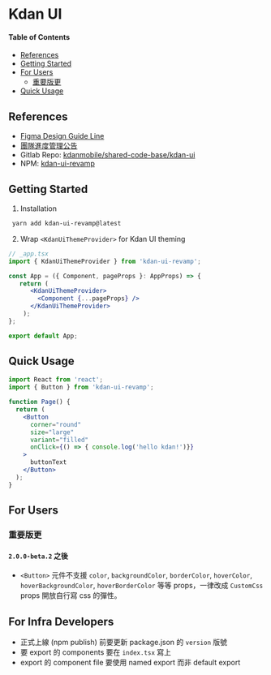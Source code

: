 
<Meta title="Getting Started" />

# Kdan UI

#### Table of Contents

- [References](#references)
- [Getting Started](#getting-started)
- [For Users](#for-users)
  - [重要版更](#重要版更)
- [Quick Usage](#quick-usage)


## References
- [Figma Design Guide Line](https://www.figma.com/file/LWPqD8d0ItyVZ0pgigI6RU/KDAN-Web%EF%BD%9C-Design-Guideline_2023Q4?type=design&node-id=2902%3A50548&mode=design&t=2M5NkOamEzikRf8J-1)
- [團隊進度管理公告](https://docs.google.com/spreadsheets/d/12hhi75w3Qg_UnatjCscy4mYM5vac8eD90ky_6EjmBhM/edit?usp=sharing)
- Gitlab Repo: [kdanmobile/shared-code-base/kdan-ui](https://gitlab.kdanmobile.com/kdanmobile/shared-code-base/kdan-ui)
- NPM: [kdan-ui-revamp](https://www.npmjs.com/package/kdan-ui-revamp)

## Getting Started

1. Installation
```sh
 yarn add kdan-ui-revamp@latest
```

2. Wrap `<KdanUiThemeProvider>` for Kdan UI theming
```jsx
// _app.tsx
import { KdanUiThemeProvider } from 'kdan-ui-revamp';

const App = ({ Component, pageProps }: AppProps) => {
   return (
      <KdanUiThemeProvider>
        <Component {...pageProps} />
      </KdanUiThemeProvider>
    );
};

export default App;
```

## Quick Usage

```jsx
import React from 'react';
import { Button } from 'kdan-ui-revamp';

function Page() {
  return (
    <Button
      corner="round"
      size="large"
      variant="filled"
      onClick={() => { console.log('hello kdan!')}}
    >
      buttonText
    </Button>
  );
}
```

## For Users

### 重要版更

#### `2.0.0-beta.2` 之後

* `<Button>` 元件不支援 `color`, `backgroundColor`, `borderColor`, `hoverColor`, `hoverBackgroundColor`, `hoverBorderColor` 等等 props，一律改成 `CustomCss` props 開放自行寫 css 的彈性。




## For Infra Developers

* 正式上線 (npm publish) 前要更新 package.json 的 `version` 版號
* 要 export 的 components 要在 `index.tsx` 寫上
* export 的 component file 要使用 named export 而非 default export
